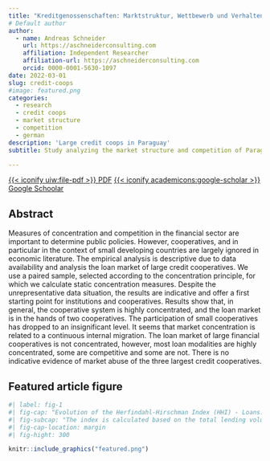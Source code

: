 ```yaml
---
title: "Kreditgenossenschaften: Marktstruktur, Wettbewerb und Verhalten. Das Beispiel Paraguay"
# Default author
author:
  - name: Andreas Schneider
    url: https://aschneiderconsulting.com
    affiliation: Independent Researcher
    affiliation-url: https://aschneiderconsulting.com
    orcid: 0000-0001-5630-1097
date: 2022-03-01
slug: credit-coops
#image: featured.png
categories:
  - research 
  - credit coops
  - market structure
  - competition
  - german
description: 'Large credit coops in Paraguay'
subtitle: Study analyzing the market structure and competition of Paraguay's large credit cooperatives.

---
```


[{{< iconify uiw:file-pdf >}} PDF](https://www.degruyterbrill.com/document/doi/10.1515/zfgg-2022-0002/html){.btn .btn-outline-primary}
[{{< iconify academicons:google-scholar >}} Google Schoolar](https://scholar.google.com/citations?view_op=view_citation&hl=en&user=SfuAT-QAAAAJ&sortby=pubdate&citation_for_view=SfuAT-QAAAAJ:d1gkVwhDpl0C){.btn .btn-outline-primary}


## Abstract

Measures of concentration and competition in the financial sector are important to determine public policies. However, cooperatives, and in particular in the context of small developing countries are largely ignored in economic literature. The empirical analysis is descriptive due to data availability and analysis the loan market of large credit cooperatives. We use a paired sample, selected according to the concentration principle, for which we calculate static concentration measures. Despite the unrepresentative data situation, the results are indicative and offer a first starting point for institutions and cooperatives. Results show that, in general, the cooperative system is highly concentrated, and the loan market is in the hands of two cooperatives. The participation of small cooperatives has dropped to an insignificant level. It seems that market concentration is related to a continuous internal migration. The loan market of large financial cooperatives is not concentrated, however, most loan modalities are highly concentrated, some are competitive and some are not. There is no indicative evidence of market abuse of the three largest credit cooperatives.


## Featured article figure

```r
#| label: fig-1
#| fig-cap: "Evolution of the Herfindahl-Hirschman Index (HHI) - Loans."
#| fig-subcap: "The index is calculated based on the total lending volume of credit, production, and other cooperatives. (Source: own calculations. Data: INCOOP)"
#| fig-cap-location: margin
#| fig-hight: 300

knitr::include_graphics("featured.png")

```

